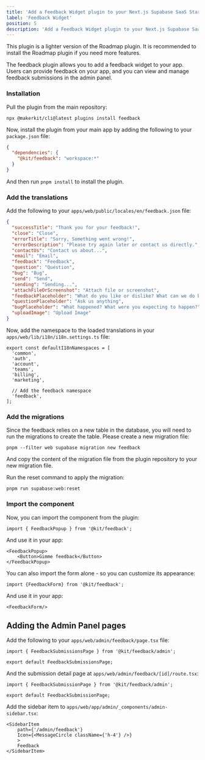 ```yaml
---
title: 'Add a Feedback Widget plugin to your Next.js Supabase SaaS Starter kit'
label: 'Feedback Widget'
position: 5
description: 'Add a Feedback Widget plugin to your Next.js Supabase SaaS Starter kit'
---
```


This plugin is a lighter version of the Roadmap plugin. It is recommended to install the Roadmap plugin if you need more features.

The feedback plugin allows you to add a feedback widget to your app. Users can provide feedback on your app, and you can view and manage feedback submissions in the admin panel.

### Installation

Pull the plugin from the main repository:

```
npx @makerkit/cli@latest plugins install feedback
```

Now, install the plugin from your main app by adding the following to your `package.json` file:

```json title="apps/web/package.json"
{
  "dependencies": {
    "@kit/feedback": "workspace:*"
  }
}
```

And then run `pnpm install` to install the plugin.

### Add the translations

Add the following to your `apps/web/public/locales/en/feedback.json` file:

```json title="apps/web/locales/en.json"
{
  "successTitle": "Thank you for your feedback!",
  "close": "Close",
  "errorTitle": "Sorry, Something went wrong!",
  "errorDescription": "Please try again later or contact us directly.",
  "contactUs": "Contact us about...",
  "email": "Email",
  "feedback": "Feedback",
  "question": "Question",
  "bug": "Bug",
  "send": "Send",
  "sending": "Sending...",
  "attachFileOrScreenshot": "Attach file or screenshot",
  "feedbackPlaceholder": "What do you like or dislike? What can we do better?",
  "questionPlaceholder": "Ask us anything",
  "bugPlaceholder": "What happened? What were you expecting to happen?",
  "uploadImage": "Upload Image"
}
```

Now, add the namespace to the loaded translations in your `apps/web/lib/i18n/i18n.settings.ts` file:

```tsx title="apps/web/lib/i18n/i18n.settings.ts"
export const defaultI18nNamespaces = [
  'common',
  'auth',
  'account',
  'teams',
  'billing',
  'marketing',

  // Add the feedback namespace
  'feedback',
];
```

### Add the migrations

Since the feedback relies on a new table in the database, you will need to run the migrations to create the table. Please create a new migration file:

```
pnpm --filter web supabase migration new feedback
```

And copy the content of the migration file from the plugin repository to your new migration file.

Run the reset command to apply the migration:

```
pnpm run supabase:web:reset
```

### Import the component

Now, you can import the component from the plugin:

```tsx
import { FeedbackPopup } from '@kit/feedback';
```

And use it in your app:

```tsx
<FeedbackPopup>
    <Button>Gimme feedback</Button>
</FeedbackPopup>
```

You can also import the form alone - so you can customize its appearance:

```tsx
import {FeedbackForm} from '@kit/feedback';
```

And use it in your app:

```tsx
<FeedbackForm/>
```

## Adding the Admin Panel pages

Add the following to your `apps/web/admin/feedback/page.tsx` file:

```tsx title="apps/web/admin/feedback/page.tsx"
import { FeedbackSubmissionsPage } from '@kit/feedback/admin';

export default FeedbackSubmissionsPage;
```

And the submission detail page at `apps/web/admin/feedback/[id]/route.tsx`:

```tsx title="apps/web/admin/feedback/[id]/page.tsx"
import { FeedbackSubmissionPage } from '@kit/feedback/admin';

export default FeedbackSubmissionPage;
```

Add the sidebar item to `apps/web/app/admin/_components/admin-sidebar.tsx`:

```tsx title="apps/web/app/admin/_components/admin-sidebar.tsx"
<SidebarItem
    path={'/admin/feedback'}
    Icon={<MessageCircle className={'h-4'} />}
    >
    Feedback
</SidebarItem>
```
